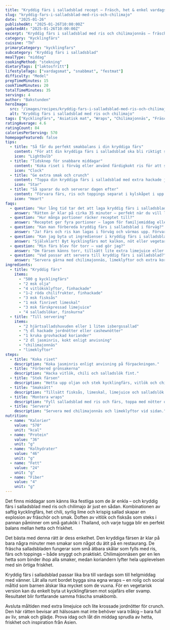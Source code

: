```yaml
---
title: "Kryddig färs i salladsblad recept – Fräsch, het & enkel vardagsfavorit"
slug: "kryddig-fars-i-salladsblad-med-ris-och-chilimajo"
date: "2025-01-26"
publishedAt: "2025-01-26T10:00:00Z"
updatedAt: "2025-01-26T10:00:00Z"
excerpt: "Kryddig färs i salladsblad med ris och chilimajonnäs – fräsch, het och krispig middag fylld av lime, vitlök och koriander. Enkel att laga, älskad av alla och perfekt för vardagsmys eller helgfest!"
category: "Kycklingfärs"
cuisine: "TH"
primaryCategory: "kycklingfars"
subcategory: "Kryddig färs i salladsblad"
mealType: "middag"
cookingMethod: "stekning"
dietaryTags: ["laktosfritt"]
lifestyleTags: ["vardagsmat", "snabbmat", "festmat"]
difficulty: "Medel"
prepTimeMinutes: 15
cookTimeMinutes: 20
totalTimeMinutes: 35
servings: 4
author: "Bakstunden"
heroImage:
  src: "/images/recipes/kryddig-fars-i-salladsblad-med-ris-och-chilimajo.webp"
  alt: "Kryddig färs i salladsblad med ris och chilimajo"
tags: ["Kycklingfärs", "Asiatisk mat", "Wraps", "Chilimajonnäs", "Fräsch", "Snabb middag"]
ratingAverage: 4.6
ratingCount: 84
caloriesPerServing: 570
homepageFeatured: false
tips:
  - title: "Så får du perfekt smakbalans i din kryddiga färs"
    content: "För att din kryddiga färs i salladsblad ska bli riktigt smakrik, stek vitlök och chili långsamt i olja innan du tillsätter kycklingfärsen. Det frigör aromerna utan att bränna dem. Smaka alltid av med lime och fisksås i slutet – då får du den där klassiska balansen mellan sälta, syra och hetta som gör rätten oemotståndlig."
    icon: "Lightbulb"
  - title: "Tidsknep för snabbare middagar"
    content: "Koka riset i förväg eller använd färdigkokt ris för att spara tid. Du kan också steka färsen dagen innan och bara värma på vid servering. Salladsbladen håller sig krispiga i en fuktig handduk i kylen – perfekt för att snabbt montera ihop din måltid när hungern slår till."
    icon: "Clock"
  - title: "Ge extra smak och crunch"
    content: "Toppa din kryddiga färs i salladsblad med extra hackade jordnötter, sesamfrön eller lite rostad lök för mer textur. En klick chilimajonnäs eller sriracha lyfter hettan, medan koriandern ger fräsch balans. För en syrlig twist – tillsätt finhackad mango eller picklad rödlök ovanpå."
    icon: "Star"
  - title: "Så sparar du och serverar dagen efter"
    content: "Förvara färs, ris och toppings separat i kylskåpet i upp till tre dagar. Värm färsen försiktigt i panna och montera salladsbladen precis innan servering. Då behåller de sin krispighet och du får en fräsch måltid även dagen efter."
    icon: "Heart"
faqs:
  - question: "Hur lång tid tar det att laga kryddig färs i salladsblad?"
    answer: "Rätten är klar på cirka 35 minuter – perfekt när du vill laga något fräscht, hett och annorlunda till vardagsmiddagen."
  - question: "Hur många portioner räcker receptet till?"
    answer: "Receptet ger fyra portioner – lagom för familjemiddag eller en kväll med vänner där alla kan bygga sina egna wraps vid bordet."
  - question: "Kan man förbereda kryddig färs i salladsblad i förväg?"
    answer: "Ja! Färs och ris kan lagas i förväg och värmas upp. Förvara salladsbladen separat så att de behåller sin fräschör och krispighet."
  - question: "Kan jag byta ut ingredienser i kryddig färs i salladsblad?"
    answer: "Självklart! Byt kycklingfärs mot kalkon, nöt eller vegetariskt alternativ. Det blir lika smakrikt – justera bara mängden fisksås efter smak."
  - question: "Min färs blev för torr – vad gör jag?"
    answer: "Om färsen känns torr, tillsätt lite extra limejuice eller en skvätt fisksås. Det återställer saftigheten och ger mer djup i smaken."
  - question: "Vad passar att servera till kryddig färs i salladsblad?"
    answer: "Servera gärna med chilimajonnäs, limeklyftor och extra koriander. En kall dryck med mynta eller en fräsch mangosallad kompletterar hettan perfekt."
ingredients:
  - title: "Kryddig färs"
    items:
      - "500 g kycklingfärs"
      - "2 msk olja"
      - "4 vitlöksklyftor, finhackade"
      - "1–2 röda chilifrukter, finhackade"
      - "3 msk fisksås"
      - "1 msk finrivet limeskal"
      - "3 msk färskpressad limejuice"
      - "4 salladslökar, finskurna"
  - title: "Till servering"
    items:
      - "2 hjärtsalladshuvuden eller 1 liten isbergssallad"
      - "½ dl hackade jordnötter eller cashewnötter"
      - "1 kruka grovhackad koriander"
      - "2 dl jasminris, kokt enligt anvisning"
      - "chilimajonnäs"
      - "limeklyftor"
steps:
  - title: "Koka riset"
    description: "Koka jasminris enligt anvisning på förpackningen."
  - title: "Förbered grönsakerna"
    description: "Hacka vitlök, chili och salladslök fint."
  - title: "Stek färsen"
    description: "Hetta upp oljan och stek kycklingfärs, vitlök och chili tills färsen får färg."
  - title: "Smaksätt"
    description: "Tillsätt fisksås, limeskal, limejuice och salladslök. Rör om och låt sjuda kort."
  - title: "Montera wraps"
    description: "Fyll salladsblad med ris och färs, toppa med nötter och koriander."
  - title: "Servera"
    description: "Servera med chilimajonnäs och limeklyftor vid sidan."
nutrition:
  - name: "Kalorier"
    value: "570"
    unit: "kcal"
  - name: "Protein"
    value: "36"
    unit: "g"
  - name: "Kolhydrater"
    value: "46"
    unit: "g"
  - name: "Fett"
    value: "24"
    unit: "g"
  - name: "Fiber"
    value: "4"
    unit: "g"
---
```


Det finns middagar som känns lika festliga som de är enkla – och kryddig färs i salladsblad med ris och chilimajo är just en sådan. Kombinationen av saftig kycklingfärs, het chili, syrlig lime och krispig sallad skapar en explosion av fräschör och smak. Doften av vitlök och fisksås som steks i pannan påminner om små gatukök i Thailand, och varje tugga blir en perfekt balans mellan hetta och friskhet.

Det bästa med denna rätt är dess enkelhet. Den kryddiga färsen är klar på bara några minuter men smakar som något du ätit på en restaurang. De fräscha salladsbladen fungerar som små ätbara skålar som fylls med ris, färs och toppings – både snyggt och praktiskt. Chilimajonnäsen ger en len hetta som binder ihop alla smaker, medan koriandern lyfter hela upplevelsen med sin örtiga friskhet.

Kryddig färs i salladsblad passar lika bra till vardags som till helgmiddag med vänner. Låt alla runt bordet bygga sina egna wraps – en rolig och social måltid som barnen älskar lika mycket som de vuxna. För en vegetarisk version kan du enkelt byta ut kycklingfärsen mot sojafärs eller svamp. Resultatet blir fortfarande samma fräscha smakbomb.

Avsluta måltiden med extra limejuice och lite krossade jordnötter för crunch. Den här rätten bevisar att hälsosam mat inte behöver vara tråkig – bara full av liv, smak och glädje. Prova idag och låt din middag sprudla av hetta, friskhet och inspiration från Asien.
